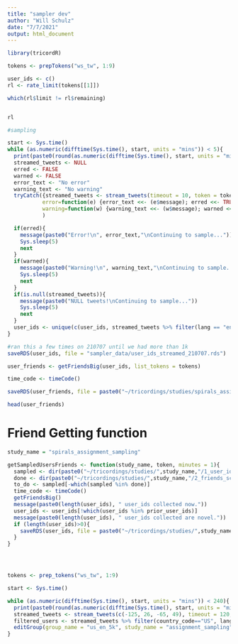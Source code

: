 ```yaml
---
title: "sampler dev"
author: "Will Schulz"
date: "7/7/2021"
output: html_document
---
```


```r
library(tricordR)
```


```r
tokens <- prepTokens("ws_tw", 1:9)

```



```r
user_ids <- c()
rl <- rate_limit(tokens[[1]])

which(rl$limit != rl$remaining)


rl
```


```r
#sampling 

start <- Sys.time()
while (as.numeric(difftime(Sys.time(), start, units = "mins")) < 5){
  print(paste0(round(as.numeric(difftime(Sys.time(), start, units = "mins")), 2), " mins elapsed"))
  streamed_tweets <- NULL
  erred <- FALSE
  warned <- FALSE
  error_text <- "No error"
  warning_text <- "No warning"
  tryCatch({streamed_tweets <- stream_tweets(timeout = 10, token = tokens[[1]])},
           error=function(e) {error_text <<- (e$message); erred <<- TRUE},
           warning=function(w) {warning_text <<- (w$message); warned <<- TRUE}
           )

  if(erred){
    message(paste0("Error!\n", error_text,"\nContinuing to sample..."))
    Sys.sleep(5)
    next
  }
  if(warned){
    message(paste0("Warning!\n", warning_text,"\nContinuing to sample..."))
    Sys.sleep(5)
    next
  }
  if(is.null(streamed_tweets)){
    message(paste0("NULL tweets!\nContinuing to sample..."))
    Sys.sleep(5)
    next
  }
  user_ids <- unique(c(user_ids, streamed_tweets %>% filter(lang == "en", followers_count>4999) %>% pull(user_id) %>% unique()))
}

#ran this a few times on 210707 until we had more than 1k
saveRDS(user_ids, file = "sampler_data/user_ids_streamed_210707.rds")
```



```r
user_friends <- getFriendsBig(user_ids, list_tokens = tokens)

time_code <- timeCode()

saveRDS(user_friends, file = paste0("~/tricordings/studies/spirals_assignment_sampling/2_friends_scraped/friends_",time_code,".rds"))

head(user_friends)
```


# Friend Getting function

```r

study_name = "spirals_assignment_sampling"

getSampledUsersFriends <- function(study_name, token, minutes = 1){
  sampled <- dir(paste0("~/tricordings/studies/",study_name,"/1_user_ids_streamed"), full.names = T) %>% sapply(., readRDS)
  done <- dir(paste0("~/tricordings/studies/",study_name,"/2_friends_scraped"), full.names = T) %>% map_dfr(., readRDS) %>% pull(user) %>% unique
  to_do <- sampled[-which(sampled %in% done)]
  time_code <- timeCode()
  getFriendsBig()
  message(paste0(length(user_ids), " user_ids collected now."))
  user_ids <- user_ids[!which(user_ids %in% prior_user_ids)]
  message(paste0(length(user_ids), " user_ids collected are novel."))
  if (length(user_ids)>0){
    saveRDS(user_ids, file = paste0("~/tricordings/studies/",study_name,"/1_user_ids_streamed/user_ids_",time_code,".rds"))
  }
}

```


```r


```


```r


```


```r


```


#############





```r
tokens <- prep_tokens("ws_tw", 1:9)

start <- Sys.time()

while (as.numeric(difftime(Sys.time(), start, units = "mins")) < 240){
  print(paste0(round(as.numeric(difftime(Sys.time(), start, units = "mins")), 1), " mins elapsed"))
  streamed_tweets <- stream_tweets(c(-125, 26, -65, 49), timeout = 120, token = tokens[[1]])
  filtered_users <- streamed_tweets %>% filter(country_code=="US", lang=="en", followers_count>5000) %>% distinct(user_id, .keep_all = T) %>% pull(user_id)
  editGroup(group_name = "us_en_5k", study_name = "assignment_sampling", add_users = filtered_users, tokens = tokens, first_scrape = T)
}
```




